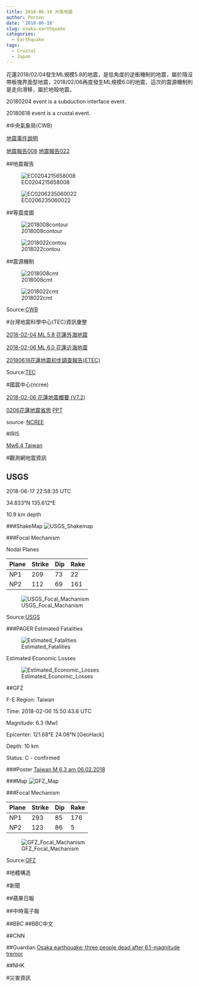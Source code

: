 ```yaml
---
title: 2018-06-18 大阪地震
author: Person
date: '2018-06-18'
slug: osaka-earthquake
categories:
  - Earthquake
tags:
  - Crustal
  - Japan
---
```

花蓮2018/02/04發生ML規模5.8的地震，是低角度的逆衝機制的地震，屬於隱沒帶板塊界面型地震，2018/02/06再度發生ML規模6.0的地震，這次的震源機制則是走向滑移，屬於地殼地震。

20180204 event is a subduction interface event.

20180618 event is a crustal event.

#中央氣象局(CWB)

[地震事件說明](http://www.cwb.gov.tw/V7/)

[地震報告008](http://www.cwb.gov.tw/V7/earthquake/Data/quake/EC0204215658008.htm)
[地震報告022](http://www.cwb.gov.tw/V7/earthquake/Data/quake/EC0206235060022.htm)

##地震報告

![EC0204215658008](images/20180618/EC0204215658008.gif)

![EC0206235060022](images/20180618/EC0206235060022.gif)

##等震度圖

![2018008contour](images/20180618/2018008contour.gif)

![2018022contou](images/20180618/2018022contour.gif)

##震源機制

![2018008cmt](images/20180618/2018008cmt.gif)

![2018022cmt](images/20180618/2018022cmt.gif)

Source:[CWB](http://www.cwb.gov.tw/V7/index.htm)


#台灣地震科學中心(TEC)資訊彙整

[2018-02-04 ML 5.8 花蓮外海地震](http://tec.earth.sinica.edu.tw/new_web/upload/news/EQfile/2018-02-04M5.8.pdf)

[2018-02-06 ML 6.0 花蓮近海地震](http://tec.earth.sinica.edu.tw/new_web/upload/news/EQfile/2018-02-06M6.0.pdf)

[20180618花蓮地震初步調查報告(ETEC)](http://tec.earth.sinica.edu.tw/new_web/upload/news/EQfile/20180618M6.0_NDHU.pdf)


Source:[TEC](http://tec.earth.sinica.edu.tw/new_web/index.php)


#國震中心(ncree)

[2018-02-06 花蓮地震概要 (V7.2)](http://www.ncree.org/EarthquakeInfo/20180618/0206%E8%8A%B1%E8%93%AE%E5%9C%B0%E9%9C%87%E5%BD%99%E6%95%B4%E7%B0%A1%E5%A0%B1_V7.2.pdf)

[0206花蓮地震省思](http://www.ncree.org/EarthquakeInfo/20180618/0206%E8%8A%B1%E8%93%AE%E5%9C%B0%E9%9C%87%E7%9C%81%E6%80%9D.pdf)
[PPT](http://www.ncree.org/EarthquakeInfo/20180618/0206%E8%8A%B1%E8%93%AE%E5%9C%B0%E9%9C%87%E7%9C%81%E6%80%9D.ppsx)

source: [NCREE](http://www.ncree.org/)

#IRIS

[Mw6.4 Taiwan](http://ds.iris.edu/ds/nodes/dmc/tools/event/10639985)


#觀測網地震資訊

## USGS
2018-06-17 22:58:35 UTC 

34.833°N   135.612°E 

10.9 km depth

###ShakeMap
![USGS_Shakemap](images/20180618/us1000eu1c_intensity.jpg)

###Focal Mechanism

Nodal Planes

| Plane | Strike | Dip  | Rake |
| ----- | ------ | ---- | ---- |
| NP1   | 209    |  73  | 22   |
| NP2   | 112    |  69  | 161  |

![USGS_Focal_Machanism](images/20180618/us1000eu1c_moment-tensor.png)

Source:[USGS](https://earthquake.usgs.gov/earthquakes/eventpage/us1000eu1c#executive)

###PAGER
Estimated Fatalities

![Estimated_Fatalities](images/20180618/us1000eu1c_alertfatal_small.png)

Estimated Economic Losses

![Estimated_Economic_Losses](images/20180618/us1000eu1c_alertecon_small.png)


##GFZ

F-E Region:	Taiwan	

Time:	2018-02-06 15:50:43.6 UTC

Magnitude:	6.3 (Mw)

Epicenter:	121.68°E  24.08°N [GeoHack]

Depth:	10 km

Status:	C - confirmed

###Poster
[Taiwan M 6,3 am 06.02.2018](http://media.gfz-potsdam.de/gfz/sec21/regina/erdbebenposter/2018/gfz2018cozm-poster06_02.pdf)

###Map
![GFZ_Map](images/20180618/gfz2018cozm.jpg)

###Focal Mechanism

| Plane | Strike | Dip  | Rake |
| ----- | ------ | ---- | ---- |
| NP1   | 293    |  85  | 176  |
| NP2   | 123    |  86  | 5    |


![GFZ_Focal_Machanism](images/20180618/gfz2018cozm_bb.png)

Source:[GFZ](http://geofon.gfz-potsdam.de/eqinfo/event.php?id=gfz2018cozm)

#地體構造



#新聞

##蘋果日報
[]()

##中時電子報
[]()

##BBC
[]()
##BBC中文
[]()

##CNN
[]()

##Guardian
[Osaka earthquake: three people dead after 6.1-magnitude tremor](https://www.theguardian.com/world/2018/jun/18/osaka-earthquake-japan-61-magnitude-tremor)

##NHK
[]()


#災害資訊



